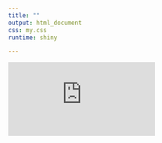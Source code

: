 ```yaml
---
title: ""
output: html_document
css: my.css
runtime: shiny

---
```


<iframe scrolling="no" frameborder="no" src="https://fazlur-rahman.shinyapps.io/NCA_PK_Parameter_estimation/" class="l-screen-inset shaded"></iframe>